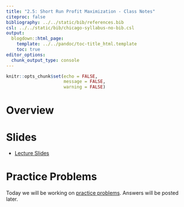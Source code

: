 ```yaml
---
title: "2.5: Short Run Profit Maximization - Class Notes"
citeproc: false
bibliography: ../../static/bib/references.bib
csl: ../../static/bib/chicago-syllabus-no-bib.csl
output:
  blogdown::html_page:
    template: ../../pandoc/toc-title_html.template
    toc: true
editor_options: 
  chunk_output_type: console
---
```


```r
knitr::opts_chunk$set(echo = FALSE,
                      message = FALSE,
                      warning = FALSE)
```

# Overview


# Slides

- [<i class="fas fa-external-link-square-alt"></i> Lecture Slides](/slides/14-slides.html)

# Practice Problems

Today we will be working on [practice problems](/practice/14-practice). Answers will be posted later. 
